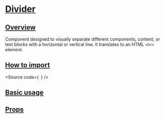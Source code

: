 

<Meta of={Stories} />

# [Divider](#divider)

## [Overview](#overview)

Component designed to visually separate different components, content, or text blocks with a horizontal or vertical line. It translates to an HTML `<hr>` element.

## [How to import](#how-to-import)

<Source
  code={`
`}
/>

## [Basic usage](#basic-usage)

<Canvas of={Stories.Base} />

## [Props](#props)

<ArgTypes of={Stories} />
